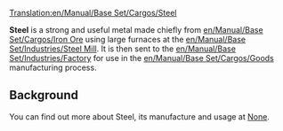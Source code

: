 [[Translation:en/Manual/Base Set/Cargos/Steel]]

{{en/Cargo|
name=Steel|
image=en/Steel.png|
produced=[[en/Manual/Base Set/Industries/Steel Mill]]|
accepted=[[en/Manual/Base Set/Industries/Factory]]
}}

'''Steel''' is a strong and useful metal made chiefly from [[en/Manual/Base Set/Cargos/Iron Ore]] using large furnaces at the [[en/Manual/Base Set/Industries/Steel Mill]].  It is then sent to the [[en/Manual/Base Set/Industries/Factory]] for use in the [[en/Manual/Base Set/Cargos/Goods]] manufacturing process.

==Background==
You can find out more about Steel, its manufacture and usage at [https://www.wikipedia.org/wiki/Steel None].